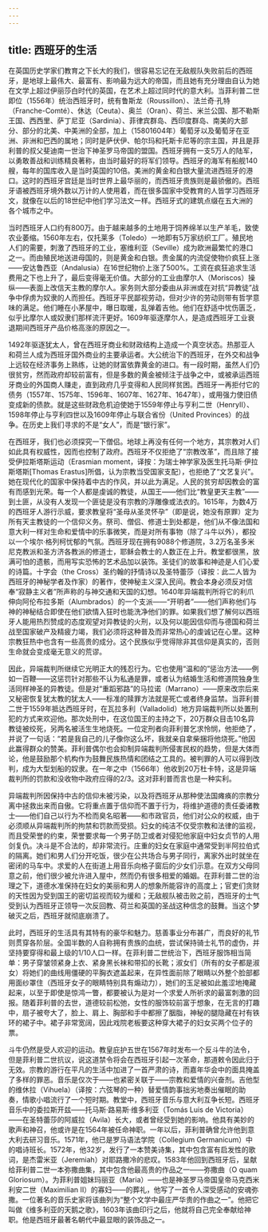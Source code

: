 ```yaml
---
---
---
```

title: 西班牙的生活
---




在英国历史学家们教育之下长大的我们，很容易忘记在无敌舰队失败前后的西班牙，是地球上最伟大、最富有、影响最为远大的帝国，而且她有充分理由自认为她在文学上超过伊丽莎白时代的英国，在艺术上超过同时代的意大利。当菲利普二世即位（1556年）统治西班牙时，统有鲁斯龙（Roussillon）、法兰奇·孔特（Franche-Comté）、休达（Ceuta）、奥兰（Oran）、荷兰、米兰公国、那不勒斯王国、西西里、萨丁尼亚（Sardinia）、菲律宾群岛、西印度群岛、南美的大部分、部分的北美、中美洲的全部，加上（15801604年）葡萄牙以及葡萄牙在亚洲、非洲和巴西的属地；同时是萨伏伊、帕尔玛和托斯卡尼等的宗主国，并且是菲利普的叔父斐迪南一世治下神圣罗马帝国的盟国。西班牙拥有一支5万人的陆军，以勇敢善战和训练精良著称，由当时最好的将军们领导。西班牙的海军有船舰140艘，每年的国库收入是当时英国的10倍。美洲的黄金和白银大量流进西班牙的港口。这时的西班牙宫廷是当时世界上最华丽的，而西班牙贵族则是最骄傲的。西班牙语被西班牙境外数以万计的人使用着，而在很多国家中受教育的人皆学习西班牙文，就像在以后的18世纪中他们学习法文一样。西班牙式的建筑点缀在五大洲的各个城市之中。

当时西班牙人口约有800万。由于越来越多的土地用于饲养绵羊以生产羊毛，致使农业萎缩。1560年左右，仅托莱多（Toledo）一地即有5万家纺织工厂。殖民地人们的需要，刺激了西班牙的工业，塞维利亚（Seville）成为欧洲最繁忙的港口之一。而由殖民地送进母国的，则是黄金和白银。贵金属的内流促使物价疯狂上涨——安达鲁西亚（Andalusia）在16世纪物价上涨了500%。工资在疯狂追求生活费用之下也上升了，最后变得毫无价值。大部分的工业由摩尔人（Moriscos）操纵——表面上改信天主教的摩尔人。家务则大部分委由从非洲或在对抗“异教徒”战争中俘虏为奴隶的人而担任。西班牙平民鄙视劳动，但对少许的劳动则带有哲学意味的满足。他们睡在小茅屋中，曝日取暖，乱弹着吉他。他们在舒适中忧伤匮乏，似乎比摩尔人或奴隶们那样流汗更好。1609年驱逐摩尔人，是造成西班牙工业衰退期间西班牙产品价格高涨的原因之一。

1492年驱逐犹太人，曾在西班牙商业和财政结构上造成一个真空状态。热那亚人和荷兰人成为西班牙国外商业的主要承运者。大公统治下的西班牙，在外交和战争上远较在经济事务上熟练，让她的财富依靠黄金的进口。有一段时期，虽然人们仍很贫穷，然而政府却较前富有，但是多数的黄金被倾注于战争之中，或被承运西班牙商业的外国商人赚走，直到政府几乎变得和人民同样贫困。西班牙一再拒付它的债务（1557年、1575年、1596年、1607年、1627年、1647年），或用强力使旧债变成新的债款。就是这些财政危机迫使她于1559年停止与亨利二世（HenryⅡ）、1598年停止与亨利四世以及1609年停止与联合省份（United Provinces）的战争。在历史上我们寻求的不是“女人”，而是“银行家”。

在西班牙，我们也必须探究一下僧侣。地球上再没有任何一个地方，其宗教对人们如此具有权威性，因而也控制了政府。西班牙不仅拒绝了“宗教改革”，而且除了接受伊拉斯塔斯运动（Erasmian moment，译按：为瑞士神学家及医生托马斯·伊拉斯塔斯[Thomas Erastus]所倡，认为宗教当受国家支配），也拒绝了“文艺复兴”。她在现代化的国家中保持着中古的作风，并以此为满足。人民的贫穷却因教会的富有而感到光荣。每一个人都是虔诚的教徒，从国王——他们比“教皇更天主教”——到土匪，从没有人发现一个匪徒是没有宗教的浮雕像或法衣的。1615年，为数4万的西班牙人游行示威，要求教皇将“圣母从圣灵怀孕”（即是说，她没有原罪）定为所有天主教徒的一个信仰义务。祭司、僧侣、修道士到处都是，他们从不像法国和意大利一样对生命和爱情中的乐事微笑，而是对所有事物（除了斗牛以外），都投以一个埃尔·格列柯忧郁的气氛。西班牙现在拥有9088个修道院，3.2万名圣多米尼克教派和圣方济各教派的修道士，耶稣会教士的人数正在上升。教堂都很黑，放满可怕的遗骸，而用写实恐怖的艺术品加以装饰。圣徒们的故事和神迹是人们心爱的诗篇。十字会（the Cross）圣约翰的抒情诗以及圣特蕾莎（译按：此二人皆为西班牙的神秘学者及作家）的著作，使神秘主义深入民间。教会本身必须反对信奉“寂静主义者”所声称的与神交通和天国的幻想。1640年异端裁判所将它的利爪伸向阿伦布拉多斯（Alumbrados）的一个支派——“开明者”——他们声称他们与神的神秘结合即使在他们欲情入狂时也能洗净他们的罪。如果我们想了解何以西班牙人能用热烈赞成的态度观望对异教徒的火刑，以及何以能因信仰而与德国和荷兰战至国家破产及精疲力竭，我们必须将这种普及而非常热心的虔诚记在心里。这种宗教狂热中也含有一些高贵的成分。这个民族似乎觉得除非其信仰是真实的，否则生命就会变成毫无意义的荒谬。

因此，异端裁判所继续它光明正大的残忍行为。它也使用“温和的”惩治方法——例如一百鞭——这惩罚针对那些不认为私通是罪，或者认为结婚生活和修道院独身生活同样神圣的异教徒。但是对“重蹈邪路”的马拉诺（Marrano）——原来改宗后来又秘密恢复犹太教的犹太人——标准的赎罪方法就是死亡或者终身监禁。当菲利普二世于1559年抵达西班牙时，在瓦拉多利（Valladolid）地方异端裁判所以处置刑犯的方式来欢迎他。那次处刑中，在这位国王的主持之下，20万群众目击10名异教徒被绞死，另两名被活生生地烧死。一位定刑者向菲利普乞求怜悯，他拒绝了，并说了一句话：“若是我自己的儿子像你这么坏，我就亲自拿柴捆将他烧死。”他因此赢得群众的赞美。菲利普偶尔也会抑制异端裁判所侵害民权的趋势，但是大体而论，他是鼓励那个机构作为鼓舞民族热情和团结之工具的。被判罪的人可以得到改判，成为大型划船的奴隶。在一年之中（1566年）他收到20万杜卡特，这是异端裁判所的罚款和没收物中政府应得的2/3。这对菲利普而言也是一种实利。

异端裁判所因保持中古的信仰未被污染，以及将西班牙从那种使法国瘫痪的宗教分离中拯救出来而自傲。它将重点置于信仰而不置于行为，将维护道德的责任委诸教士——他们自己以行为不检而臭名昭著——和市政官员，他们对公众的权威，由于必须顺从异端裁判所的拘禁和罚款而受损。妇女的纯洁不仅受宗教和法律的监视，而且受荣誉的约束，荣誉要求每一个男子防卫或者对侵犯他家庭中妇女贞节的人用剑复仇。决斗是不合法的，却非常流行。庄重的妇女在家庭中通常受到半阿拉伯式的隔离。她们和男人们分开吃饭，很少在公共场合与男子同行，离家外出时就坐在密闭的马车中。求爱的人在街道上用音乐向格子窗后的少女们示意。在双方父母同意之前，他们很少被允许进入屋中，然而仍有很多相爱的婚姻。在菲利普二世的治理之下，道德水准保持在妇女的美丽和男人的想象所能容许的高度上；官吏们贪财的天性因为受到国王的密切监视而较为缓和；无敌舰队被击败之前，西班牙的士气受到认为西班牙正领导一次反回教、荷兰和英国的圣战这种信念的鼓舞。当这个梦破灭之后，西班牙就彻底崩溃了。

此时，西班牙的生活具有其特有的豪华和魅力。慈善事业分布甚广，而良好的礼节则贯穿各阶层。全国半数的人自称拥有贵族的血统，尝试保持骑士礼节的虚伪，并坚持要穿得和最上级的1/10人口一样。在菲利普二世统治下，西班牙服饰相当简单：男子穿皱领紧身上衣、紧身黑长袜和带扣的长靴；淑女们（所有的女子都是淑女）将她们的曲线用僵硬的平胸衣遮盖起来，在异性面前除了眼睛以外整个脸部都用面纱罩住（西班牙女子的眼睛特别具有煽动力），她们的玉足被如此羞涩地掩藏起来，以至于即使是惊鸿一瞥，都要被认为是对一个求爱人所祈求的最富刺激的回报。随着菲利普的去世，道德较前松弛，女性的服饰较前富于想象，在无言的打趣中，扇子被夸大了，脸上、肩上、胸部和手中都擦了胭脂，神秘的腿隐藏在衬有铁环的裙子中。裙子非常宽阔，因此戏院老板要这种穿大裙子的妇女买两个位子的票。

斗牛仍然是受人欢迎的运动。教皇庇护五世在1567年时发布一个反斗牛的法令，但是菲利普二世抗议，说这道禁令将会在西班牙引起一次革命，那道敕令因此归于无效。宗教的游行在平凡的生活中加进了一首严肃的诗，而嘉年华会中的面具掩盖了多样的罪恶。音乐是仅次于——也紧密关联于——宗教和爱情的兴奋剂。吉他型的维休拉（Vihuela）（译按：六弦琴的一种）替爱情韵事拙劣地奏出催眠的助奏，情歌小唱流行了一个短时期。教堂中，西班牙音乐与意大利互争长短。西班牙音乐中的委拉斯开兹——托马斯·路易斯·维多利亚（Tomás Luis de Victoria）——在圣特蕾莎的阿威拉（Avila）长大，或者曾经受到她的影响。他具有美妙的歌声和神召，他或许是在1564年被任命神职。一年以后，菲利普确曾允许他到意大利去研习音乐。1571年，他已是罗马语法学院（Collegium Germanicum）中的唱诗班长。1572年，他32岁，发行了一本赞美诗集，其中包含富有启发性的歌词，是杰雷米亚（Jeremiah）对耶路撒冷的悲叹。1583年他回到西班牙后，呈献给菲利普二世一本弥撒曲集，其中包含他最高贵的作品之一——弥撒曲（O quam Gloriosum）。为菲利普姐妹玛丽亚（Maria）——也是神圣罗马帝国皇帝马克西米利安二世（Maximilian Ⅱ）的寡妇——的葬礼，他写了一首令人深受感动的安魂弥撒。一位著名的音乐史家将该曲列为“整个文学中最庄严华贵的作曲之一”。他把它叫做《维多利亚的天鹅之歌》，1603年该曲印行之后，他就将自己完全奉献给神职。他是西班牙最著名朝代中最显眼的装饰品之一。